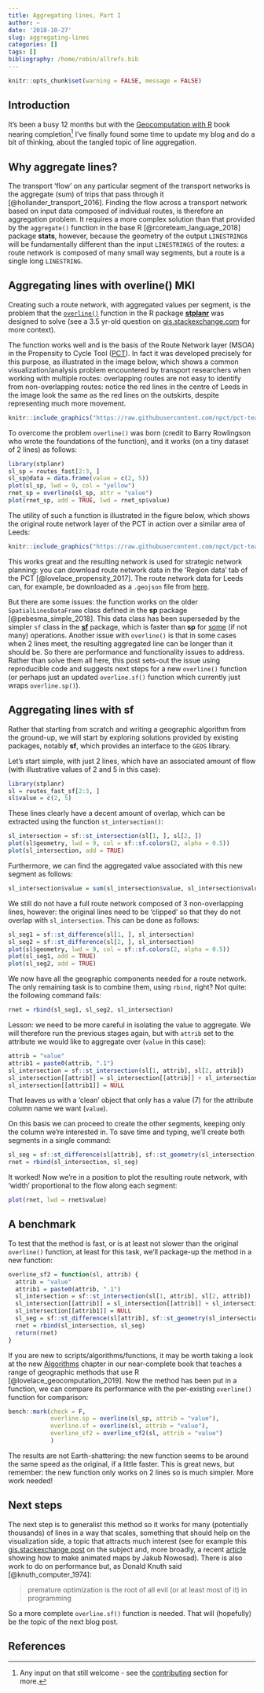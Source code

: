 ```yaml
---
title: Aggregating lines, Part I
author: ~
date: '2018-10-27'
slug: aggregating-lines
categories: []
tags: []
bibliography: /home/robin/allrefs.bib
---
```


```r
knitr::opts_chunk$set(warning = FALSE, message = FALSE)
```

## Introduction

It's been a busy 12 months but with the [Geocomputation with R](https://geocompr.robinlovelace.net/) book nearing completion^[
Any input on that still welcome - see the [contributing](https://geocompr.robinlovelace.net/index.html#how-to-contribute) section for more.
]
I've finally found some time to update my blog and do a bit of thinking, about the tangled topic of line aggregation.

## Why aggregate lines?

The transport 'flow' on any particular segment of the transport networks is the aggregate (sum) of trips that pass through it [@hollander_transport_2016].
Finding the flow across a transport network based on input data composed of individual routes, is therefore an aggregation problem.
It requires a more complex solution than that provided by the `aggregate()` function in the base R [@rcoreteam_language_2018] package **stats**, however, because the geometry of the output `LINESTRING`s will be fundamentally different than the input `LINESTRINGS` of the routes: a route network is composed of many small way segments, but a route is a single long `LINESTRING`.

## Aggregating lines with overline() MKI

Creating such a route network, with aggregated values per segment, is the problem that the [`overline()`](https://ropensci.github.io/stplanr/reference/overline.html) function in the R package [**stplanr**](https://github.com/ropensci/stplanr) was designed to solve (see a 3.5 yr-old question on [gis.stackexchange.com](https://gis.stackexchange.com/questions/139681/overlaying-lines-and-aggregating-their-values-for-overlapping-segments) for more context).

The function works well and is the basis of the Route Network layer (MSOA) in the Propensity to Cycle Tool ([PCT](http://www.pct.bike/)).
In fact it was developed precisely for this purpose, as illustrated in the image below, which shows a common visualization/analysis problem encountered by transport researchers when working with multiple routes: overlapping routes are not easy to identify from non-overlapping routes:
notice the red lines in the centre of Leeds in the image look the same as the red lines on the outskirts, despite representing much more movement.

```r
knitr::include_graphics("https://raw.githubusercontent.com/npct/pct-team/master/figures/early.png")
```

To overcome the problem `overline()` was born (credit to Barry Rowlingson who wrote the foundations of the function), and it works (on a tiny dataset of 2 lines) as follows:

```r
library(stplanr)
sl_sp = routes_fast[2:3, ]
sl_sp@data = data.frame(value = c(2, 5))
plot(sl_sp, lwd = 9, col = "yellow")
rnet_sp = overline(sl_sp, attr = "value")
plot(rnet_sp, add = TRUE, lwd = rnet_sp$value)
```

The utility of such a function is illustrated in the figure below, which shows the original route network layer of the PCT in action over a similar area of Leeds:

```r
knitr::include_graphics("https://raw.githubusercontent.com/npct/pct-team/master/figures/fastest-net-headingly.png")
```

This works great and the resulting network is used for strategic network planning: you can download route network data in the 'Region data' tab of the PCT [@lovelace_propensity_2017]. The route network data for Leeds can, for example, be downloaded as a `.geojson` file from [here](https://github.com/npct/pct-outputs-regional-notR/raw/master/commute/msoa/west-yorkshire/rnet.geojson). 

But there are some issues: the function works on the older `SpatialLinesDataFrame` class defined in the **sp** package [@pebesma_simple_2018].
This data class has been superseded by the simpler `sf` class in the [**sf**](https://github.com/r-spatial/sf) package, which is faster than **sp** for [some](https://github.com/ATFutures/geobench) (if not many) operations.
Another issue with `overline()` is that in some cases when 2 lines meet, the resulting aggregated line can be longer than it should be.
So there are performance and functionality issues to address.
Rather than solve them all here, this post sets-out the issue using reproducible code and suggests next steps for a new `overline()` function (or perhaps just an updated `overline.sf()` function which currently just wraps `overline.sp()`).

## Aggregating lines with sf

Rather that starting from scratch and writing a geographic algorithm from the ground-up, we will start by exploring solutions provided by existing packages, notably **sf**, which provides an interface to the `GEOS` library.

Let's start simple, with just 2 lines, which have an associated amount of flow (with illustrative values of 2 and 5 in this case):

```r
library(stplanr)
sl = routes_fast_sf[2:3, ]
sl$value = c(2, 5)
```

These lines clearly have a decent amount of overlap, which can be extracted using the function `st_intersection()`:

```r
sl_intersection = sf::st_intersection(sl[1, ], sl[2, ])
plot(sl$geometry, lwd = 9, col = sf::sf.colors(2, alpha = 0.5))
plot(sl_intersection, add = TRUE)
```

Furthermore, we can find the aggregated value associated with this new segment as follows:

```r
sl_intersection$value = sum(sl_intersection$value, sl_intersection$value.1)
```

We still do not have a full route network composed of 3 non-overlapping lines, however:
the original lines need to be 'clipped' so that they do not overlap with `sl_intersection`.
This can be done as follows:

```r
sl_seg1 = sf::st_difference(sl[1, ], sl_intersection)
sl_seg2 = sf::st_difference(sl[2, ], sl_intersection)
plot(sl$geometry, lwd = 9, col = sf::sf.colors(2, alpha = 0.5))
plot(sl_seg1, add = TRUE)
plot(sl_seg2, add = TRUE)
```

We now have all the geographic components needed for a route network.
The only remaining task is to combine them, using `rbind`, right?
Not quite: the following command fails:

```r
rnet = rbind(sl_seg1, sl_seg2, sl_intersection)
```

Lesson: we need to be more careful in isolating the value to aggregate.
We will therefore run the previous stages again, but with `attrib` set to the attribute we would like to aggregate over (`value` in this case):

```r
attrib = "value"
attrib1 = paste0(attrib, ".1")
sl_intersection = sf::st_intersection(sl[1, attrib], sl[2, attrib])
sl_intersection[[attrib]] = sl_intersection[[attrib]] + sl_intersection[[attrib1]]
sl_intersection[[attrib1]] = NULL
```

That leaves us with a 'clean' object that only has a value (7) for the attribute column name we want (`value`).

On this basis we can proceed to create the other segments, keeping only the column we're interested in. To save time and typing, we'll create both segments in a single command:

```r
sl_seg = sf::st_difference(sl[attrib], sf::st_geometry(sl_intersection))
rnet = rbind(sl_intersection, sl_seg)
```

It worked! Now we're in a position to plot the resulting route network, with 'width' proportional to the flow along each segment:

```r
plot(rnet, lwd = rnet$value)
```

## A benchmark

To test that the method is fast, or is at least not slower than the original `overline()` function, at least for this task, we'll package-up the method in a new function:

```r
overline_sf2 = function(sl, attrib) {
  attrib = "value"
  attrib1 = paste0(attrib, ".1")
  sl_intersection = sf::st_intersection(sl[1, attrib], sl[2, attrib])
  sl_intersection[[attrib]] = sl_intersection[[attrib]] + sl_intersection[[attrib1]]
  sl_intersection[[attrib1]] = NULL
  sl_seg = sf::st_difference(sl[attrib], sf::st_geometry(sl_intersection))
  rnet = rbind(sl_intersection, sl_seg)
  return(rnet)
}
```

If you are new to scripts/algorithms/functions, it may be worth taking a look at the new [Algorithms](https://geocompr.robinlovelace.net/algorithms.html) chapter in our near-complete book that teaches a range of geographic methods that use R [@lovelace_geocomputation_2019].
Now the method has been put in a function, we can compare its performance with the per-existing `overline()` function for comparison:

```r
bench::mark(check = F,
            overline.sp = overline(sl_sp, attrib = "value"),
            overline.sf = overline(sl, attrib = "value"),
            overline_sf2 = overline_sf2(sl, attrib = "value")
            )
```

The results are not Earth-shattering: the new function seems to be around the same speed as the original, if a little faster.
This is great news, but remember: the new function only works on 2 lines so is much simpler. 
More work needed!

## Next steps

The next step is to generalist this method so it works for many (potentially thousands) of lines in a way that scales, something that should help on the visualization side, a topic that attracts much interest (see for example this [gis.stackexchange post](https://gis.stackexchange.com/questions/778/representation-of-network-flows) on the subject and, more broadly, a recent [article](https://nowosad.github.io/post/maps-distortion/) showing how to make animated maps by Jakub Nowosad).
There is also work to do on performance but, as Donald Knuth said [@knuth_computer_1974]:

> premature optimization is the root of all evil (or at least most of it) in programming

So a more complete `overline.sf()` function is needed. 
That will (hopefully) be the topic of the next blog post.

## References
